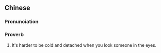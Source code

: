 {{also|见面三分情}}
==Chinese==
{{zh-forms|s=见面三分情}}

===Pronunciation===
{{zh-pron
|m=jiàn miàn sān fēn qíng
|cat=prov
}}

===Proverb===
{{zh-proverb}}

# It's harder to be cold and detached when you look someone in the eyes.